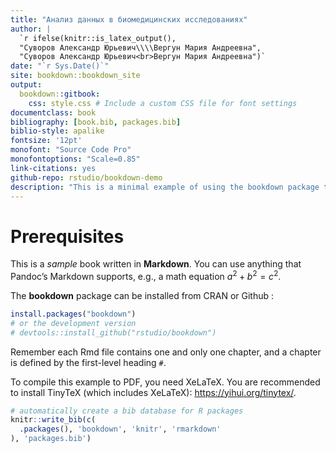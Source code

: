 ```yaml
--- 
title: "Анализ данных в биомедицинских исследованиях"
author: |
  `r ifelse(knitr::is_latex_output(), 
  "Суворов Александр Юрьевич\\\\Вергун Мария Андреевна", 
  "Суворов Александр Юрьевич<br>Вергун Мария Андреевна")`
date: "`r Sys.Date()`"
site: bookdown::bookdown_site
output:
  bookdown::gitbook:
    css: style.css # Include a custom CSS file for font settings
documentclass: book
bibliography: [book.bib, packages.bib]
biblio-style: apalike
fontsize: '12pt'
monofont: "Source Code Pro"
monofontoptions: "Scale=0.85"
link-citations: yes
github-repo: rstudio/bookdown-demo
description: "This is a minimal example of using the bookdown package to write a book. The output format for this example is bookdown::gitbook."
---
```


<!-- bookdown::render_book(output_dir = './docs', clean = TRUE) -->
<!-- ```{r include=FALSE}
source("generate_bookdown_yml.R")


``` -->

# Prerequisites

This is a _sample_ book written in **Markdown**. You can use anything that Pandoc's Markdown supports, e.g., a math equation $a^2 + b^2 = c^2$.

The **bookdown** package can be installed from CRAN or Github :

```r
install.packages("bookdown")
# or the development version
# devtools::install_github("rstudio/bookdown")
```

Remember each Rmd file contains one and only one chapter, and a chapter is defined by the first-level heading `#`.

To compile this example to PDF, you need XeLaTeX. You are recommended to install TinyTeX (which includes XeLaTeX): <https://yihui.org/tinytex/>.

```r
# automatically create a bib database for R packages
knitr::write_bib(c(
  .packages(), 'bookdown', 'knitr', 'rmarkdown'
), 'packages.bib')
```
